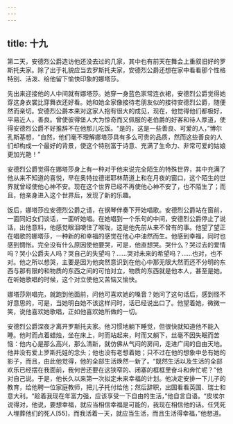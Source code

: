 ```yaml
---
---
---
```

title: 十九
---




第二天，安德烈公爵造访他还没去过的几家，其中也有前天在舞会上重叙旧好的罗斯托夫家。除了出于礼貌应当去罗斯托夫家，安德烈公爵还想在家中看看那个性格特别、活泼、给他留下愉快印象的娜塔莎。

先出来迎接他的人中间就有娜塔莎。她穿一身蓝色家常连衣裙，安德烈公爵觉得她穿这身衣裳比穿舞衣还好看。她和她全家像接待老朋友似的接待安德烈公爵，随便然而亲切。安德烈公爵本来对这家人抱有很大的成见，现在，他觉得他们都极好，平易近人，善良。曾使彼得堡人大为惊奇而又佩服的老伯爵的好客和待人厚道，使得安德烈公爵不好推辞不在他那儿吃饭。“是的，这是一些善良、可爱的人，”博尔孔斯基想，“自然，他们毫不理解娜塔莎具有多么可贵的品质，然而这些善良的人们却构成一个最好的背景，使这个特别富于诗意、充满了生命力、非常可爱的姑娘更加光艳！”

安德烈公爵觉得在娜塔莎身上有一种对于他来说完全陌生的特殊世界，其中充满了他从来不知道的喜悦，早在奥特拉德诺耶林荫道上和在月夜的窗口，这个陌生的世界就曾经使他心神不安。现在这个世界已经不再使他心神不安了，也不陌生了；而且，他亲身进入这个世界后，发现了新的乐趣。

饭后，娜塔莎应安德烈公爵之请，在钢琴伴奏下开始唱歌。安德烈公爵站在窗前，一面同妇女们谈话，一面听她唱。在她唱到一个乐句的中间，安德烈公爵停止了说话，出他意料，他感觉眼泪哽住了喉咙，这是他先前从来不曾有的事。他望了望正在唱歌的娜塔莎，一种新的和幸福的感觉在他心中油然而生。他感到幸福，同时也感到惆怅。完全没有什么原因使他要哭，可是，他直想哭。哭什么？哭过去的爱情吗？哭小公爵夫人吗？哭自己的失望吗？……哭对未来的希望吗？……也对，也不对。他之所以想哭，主要是因为他突然意识到在他心中那无限大然而还不分明的东西与那有限的和物质的东西之间的可怕对立，物质的东西就是他本人，甚至是她。在听她歌唱的时候，这个对立使他又苦恼又愉快。

娜塔莎刚唱完，就跑到他面前，问他可喜欢她的嗓音？她问了这句话后，感到怪不好意思的，可是，当她明白她不该这样问时，话已经说出口了。他望着她，微微一笑，说他喜欢她歌唱，正如他喜欢她所做的一切。

安德烈公爵深夜才离开罗斯托夫家。他习惯地躺下睡觉，但很快就知道他不能入睡。他时而点着蜡烛，坐在床上，时而站起来，时而又躺下，丝毫不因失眠而苦恼：他内心是那么高兴，那么清新，就仿佛从气闷的房间，走进广阔的自由天地。他并没有爱上罗斯托娃的念头；他也没有老想着她；只不过在他的想象中总有她的影子，而且，由此他觉得，他的全部生活焕然一新了。“既然生活以及生活的全部欢乐已经摆在我面前，我何苦还要在这狭窄的、闭塞的框框里奋斗和奔忙呢？”他对自己说。于是，他长久以来第一次拟定未来幸福的计划。他决定安排一下儿子的教育，给他聘一位家庭教师，把儿子托付给他；然后辞职，出国看看英国、瑞士和意大利。“趁着我现在年富力强，应该享受一下自由的生活，”他自言自语。“皮埃尔说得对，他说，要想幸福，就应当相信幸福是可能的，我现在相信他的话。任凭死人埋葬他们的死人[55]，而我活着一天，就应当生活，而且生活得幸福，”他想道。